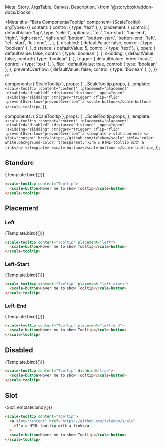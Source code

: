   Meta,
  Story,
  ArgsTable,
  Canvas,
  Description,
} from '@storybook/addon-docs/blocks';

<Meta
  title="Beta Components/Tooltip"
  component={ScaleTooltip}
  argTypes={{
    content: {
      control: { type: 'text' },
    },
    placement: {
      control: {
        defaultValue: 'top',
        type: 'select',
        options: [
          'top',
          'top-start',
          'top-end',
          'right',
          'right-start',
          'right-end',
          'bottom',
          'bottom-start',
          'bottom-end',
          'left',
          'left-start',
          'left-end',
        ],
      },
    },
    disabled: {
      defaultValue: false,
      control: { type: 'boolean' },
    },
    distance: {
      defaultValue: 5,
      control: { type: 'text' },
    },
    open: {
      defaultValue: false,
      control: { type: 'boolean' },
    },
    skidding: {
      defaultValue: false,
      control: { type: 'boolean' },
    },
    trigger: {
      defaultValue: 'hover focus',
      control: { type: 'text' },
    },
    flip: {
      defaultValue: true,
      control: { type: 'boolean' },
    },
    preventOverflow: {
      defaultValue: false,
      control: { type: 'boolean' },
    },
  }}
/>

  components: { ScaleTooltip },
  props: {
    ...ScaleTooltip.props,
  },
  template: `
    <scale-tooltip
      :content="content"
      :placement="placement"
      :disabled="disabled"
      :distance="distance"
      :open="open"
      :skidding="skidding"
      :trigger="trigger"
      :flip="flip"
      :preventOverflow="preventOverflow"
    >
    <scale-button></scale-button>
    </scale-tooltip>
  `,
});

  components: { ScaleTooltip },
  props: {
    ...ScaleTooltip.props,
  },
  template: `
    <scale-tooltip
      :content="content"
      :placement="placement"
      :disabled="disabled"
      :distance="distance"
      :open="open"
      :skidding="skidding"
      :trigger="trigger"
      :flip="flip"
      :preventOverflow="preventOverflow"
    >
    <template v-slot:content>
        <a slot="content" href="https://github.com/telekom/scale" style="color: white;background-color: transparent;">I'm a HTML-tooltip with a link</a>
    </template>
    <scale-button></scale-button>
    </scale-tooltip>
  `,
});

## Standard

<Canvas withSource="none">
  <Story
    name="Standard"
    args={{
      content: 'Tooltip',
    }}
  >
    {Template.bind({})}
  </Story>
</Canvas>

<ArgsTable story="Standard" />

```html
<scale-tooltip content="Tooltip">
  <scale-button>Hover me to show Tooltip</scale-button>
</scale-tooltip>
```

## Placement

### Left

<Canvas withSource="none">
  <Story
    name="Placement-Left"
    args={{
      content: 'Tooltip',
      placement: 'left',
    }}
  >
    {Template.bind({})}
  </Story>
</Canvas>

```html
<scale-tooltip content="Tooltip" placement="left">
  <scale-button>Hover me to show Tooltip</scale-button>
</scale-tooltip>
```

### Left-Start

<Canvas withSource="none">
  <Story
    name="Placement-Left-Start"
    args={{
      content: 'Tooltip',
      placement: 'left-start',
    }}
  >
    {Template.bind({})}
  </Story>
</Canvas>

```html
<scale-tooltip content="Tooltip" placement="left-start">
  <scale-button>Hover me to show Tooltip</scale-button>
</scale-tooltip>
```

### Left-End

<Canvas withSource="none">
  <Story
    name="Placement-Left-End"
    args={{
      content: 'Tooltip',
      placement: 'left-end',
    }}
  >
    {Template.bind({})}
  </Story>
</Canvas>

```html
<scale-tooltip content="Tooltip" placement="left-end">
  <scale-button>Hover me to show Tooltip</scale-button>
</scale-tooltip>
```

## Disabled

<Canvas withSource="none">
  <Story
    name="Disabled"
    args={{
      content: 'Tooltip',
      disabled: true,
    }}
  >
    {Template.bind({})}
  </Story>
</Canvas>

```html
<scale-tooltip content="Tooltip" disabled="true">
  <scale-button>Hover me to show Tooltip</scale-button>
</scale-tooltip>
```

## Slot

<Canvas withSource="none">
  <Story name="Slot" args={{}}>
    {SlotTemplate.bind({})}
  </Story>
</Canvas>

```html
<scale-tooltip content="Tooltip">
  <a slot="content" href="https://github.com/telekom/scale"
    >I'm a HTML-tooltip with a link</a
  >
  <scale-button>Hover me to show Tooltip</scale-button>
</scale-tooltip>
```

